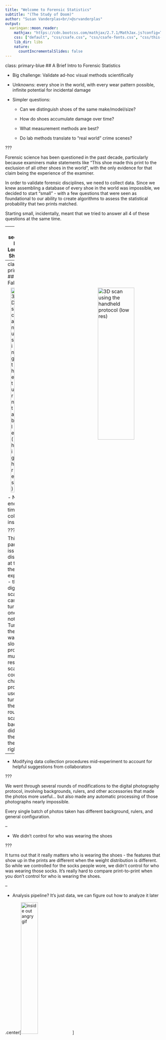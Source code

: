 ```yaml
---
title: "Welcome to Forensic Statistics"
subtitle: "(The Study of Doom)"
author: "Susan Vanderplas<br/>@srvanderplas"
output:
  xaringan::moon_reader:
    mathjax: "https://cdn.bootcss.com/mathjax/2.7.1/MathJax.js?config=TeX-MML-AM_HTMLorMML"
    css: ["default", "css/csafe.css", "css/csafe-fonts.css", "css/this-presentation.css"]
    lib_dir: libs
    nature:
      countIncrementalSlides: false
---
```


class: primary-blue
## A Brief Intro to Forensic Statistics

- Big challenge: Validate ad-hoc visual methods scientifically

- Unknowns: every shoe in the world, with every wear pattern possible, infinite potential for incidental damage

- Simpler questions: 

    - Can we distinguish shoes of the same make/model/size?
    
    - How do shoes accumulate damage over time?
    
    - What measurement methods are best?
    
    - Do lab methods translate to "real world" crime scenes?
    
???

Forensic science has been questioned in the past decade, particularly because examiners make statements like "This shoe made this print to the exclusion of all other shoes in the world", with the only evidence for that claim being the experience of the examiner. 

In order to validate forensic disciplines, we need to collect data. Since we knew assembling a database of every shoe in the world was impossible, we decided to start "small" - with a few questions that were seen as foundational to our ability to create algorithms to assess the statistical probability that two prints matched.

Starting small, incidentally, meant that we tried to answer all 4 of these questions at the same time.


---
class: secondary-blue
## Longitudinal Shoe Study


- 160 Pairs of shoes, each worn for ~6 months

- 2 shoe models with different patterns and sole materials
    - 4 half-sizes for each shoe model

- 7 different methods for imaging the shoes

- 3-4 different time points

<table width="100%">
<tr class="blank"><td><img src="small-005772L_20171031_2_1_1_csafe_bpbryson.jpg" alt="Digital Scan Image - Nike"/></td><td><img src="small-005772L_20171213_4_1_1_csafe_jekruse.jpg" alt="Camera Image - Nike"/></td><td><img src="small-005772L_20171211_5_1_1_csafe_kruse-bryson-zwart.jpg" alt="Film Image - Nike"/></td><td><img src="small-005772L_20180411_6_1_1_kruse_zwart_Kruse.jpg" alt="Paper Image - Nike"/></td><td><img src="3d_shoes_Participant_005_Turntable_scan.png" alt="3D scan - high quality - Nike"/></td><td>
<img src="small-005772L_20171108_7_1_1_csafe_bpbryson.jpg" alt = "Realistic crime scene print - Nike"/></td></tr>
<tr class="blank"><td><img src="small-007961L_20171031_2_1_1_csafe_bpbryson.jpg"  alt="Digital Scan Image - Adidas"/></td><td><img src="small-007961L_20171030_4_1_1_csafe_hdzwart.jpg" alt="Camera Image - Adidas"/></td><td><img src="small-007961L_20171211_5_1_1_csafe_kruse-bryson-zwart.jpg" alt="Film Image - Adidas"/></td><td><img src="small-007961L_20180411_6_1_1_kruse_zwart_Kruse.jpg" alt="Paper Image - Adidas"/></td><td><img src="3d_shoes_Participant_007_Turntable_scan.png" alt="3D scan - high quality - Adidas"/></td><td>
<img src="small-007961L_20171108_7_1_1_csafe_bpbryson.jpg" alt = "Realistic crime scene print - Adidas"/></td></tr>
</table>

???

We collaborated with a group at NIST who primarily work in metrology - how to measure things - to set this experiment up. We had 7 different methods for gathering data, and a thorough procedure to control for how the data was collected - right down to the socks the undergraduates wore as they created the shoe prints. As you can imagine, this experiment was pretty expensive - 160 pairs of shoes, plus the measurement equipment, plus the lab workers to take all of the measurements.

It was a pretty cool (and extensive) study - bigger than anything anyone had done before, and we were making the data available to the community for free!

So let me tell you how things fell apart.

---
class: primary-red
## Things Fall Apart ...

<img src="3d_shoes_Participant_005_Turntable_scan.png" width="35%" alt="3D scan using the turntable (high res)" style = "position:relative;left:10%;"/><img src="3d_shoes_Participant_005_Handheld_scan.png" width="35%"  style = "position:absolute;right:10%;" alt="3D scan using the handheld protocol (low res)"/>

- Not enough play time with the collection instruments

???

This particular issue was discovered at the end of the experiment - the 2d digital scanner came with a turntable no one had noticed. Turns out, the turntable was a bit slower, but produced much higher resolution scans. So of course, we changed the protocol to use the turntable for the last round of scans... too bad they didn't match the rest of the scans, right?

--

- Modifying data collection procedures mid-experiment to account for helpful suggestions from collaborators

???

We went through several rounds of modifications to the digital photography protocol, involving backgrounds, rulers, and other accessories that made the photos more useful... but also made any automatic processing of those photographs nearly impossible. 

Every single batch of photos taken has different background, rulers, and general configuration. 

--

- We didn't control for who was wearing the shoes

???

It turns out that it really matters who is wearing the shoes - the features that show up in the prints are different when the weight distribution is different. So while we controlled for the socks people wore, we didn't control for who was wearing those socks. It's really hard to compare print-to-print when you don't control for who is wearing the shoes. 

--

- Analysis pipeline? It's just data, we can figure out how to analyze it later


.center[<img width="33%" alt="inside out angry gif" src="https://media1.tenor.com/images/54d526fd183bb842780b9df05ebf6af6/tenor.gif?itemid=5628546"/>]


???

By far the biggest problem with this study, though, was that no one had a plan for how to analyze the data. There was no pipeline to remove e.g. the background information from the images, or to clean the images - because none of the people involved had ever worked with images before. They had no idea what they were getting into. So I'd been working on this for 6 months when I managed to actually get 2 images aligned *some* of the time, and my boss is looking at me like I am insane for doing a happy dance in the office, because she had no idea it was going to be that big of an issue.

---
class:primary-cyan
## What we learned

- The analysis pipeline is the most important part of the project, and can inform how you collect the data

<br/><br/>
- Certain patterns of shoes make for easier analysis... but the Nike/Adidas models we originally picked aren't among them.

<br/><br/>
- There's little interest in databases that don't have a demonstration of how the database should be analyzed

<br/><br/>
- We should teach statisticians how to collect data

???

The study has been completed for about 3 years now, and I'm still working on building a proper analysis pipeline.

It's frustrating that sometimes you don't realize how little you know until you actually try to do something, but I don't think we're unique in this kind of mishap: we had some of the most respected specialists in forensics, experimental design, and metrology working with us to design this experiment. 

The best thing I can suggest to avoid this type of mishap in the future is to go *very* slow and to ensure you can analyze some pilot data before you jump into the deep end feet first. Otherwise, you end up with Terabytes of data, and more existential questions than answers.

---
class:inverse-green,center
# Acknowledgements

<div style="margin-left:30%;margin-right:30%;text-align:left">
<h3>Collaborators</h3>
<ul><li>Alicia Carriquiry<li>Guillermo Basulto-Elias<li>James Kruse<li>Soyoung Park</ul>
</div>

<div style="text-align:left;margin-top:80px;">
This work was partially funded by the Center for Statistics and Applications in Forensic Evidence (CSAFE) through Cooperative Agreement #70NANB15H176 between NIST and Iowa State University, which includes activities carried out at Carnegie Mellon University, University of California Irvine, and University of Virginia.</div>

